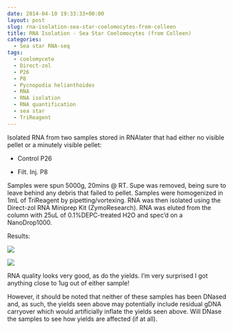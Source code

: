 ```yaml
---
date: 2014-04-10 19:33:33+00:00
layout: post
slug: rna-isolation-sea-star-coelomocytes-from-colleen
title: RNA Isolation - Sea Star Coelomocytes (from Colleen)
categories:
  - Sea star RNA-seq
tags:
  - coelomycete
  - Direct-zol
  - P26
  - P8
  - Pycnopodia helianthoides
  - RNA
  - RNA isolation
  - RNA quantification
  - sea star
  - TriReagent
---
```


Isolated RNA from two samples stored in RNAlater that had either no visible pellet or a minutely visible pellet:




    
  * Control P26

    
  * Filt. Inj. P8



Samples were spun 5000g, 20mins @ RT. Supe was removed, being sure to leave behind any debris that failed to pellet. Samples were homogenized in 1mL of TriReagent by pipetting/vortexing. RNA was then isolated using the Direct-zol RNA Miniprep Kit (ZymoResearch). RNA was eluted from the column with 25uL of 0.1%DEPC-treated H2O and spec'd on a NanoDrop1000.

Results:

![](https://eagle.fish.washington.edu/Arabidopsis/20140411%20-%20Sea%20Star%20RNA%20ODs.JPG)

![](https://eagle.fish.washington.edu/Arabidopsis/20140411%20-%20Sea%20Star%20RNA%20plots.JPG)

RNA quality looks very good, as do the yields. I'm very surprised I got anything close to 1ug out of either sample!

However, it should be noted that neither of these samples has been DNased and, as such, the yields seen above may potentially include residual gDNA carryover which would artificially inflate the yields seen above. Will DNase the samples to see how yields are affected (if at all).

